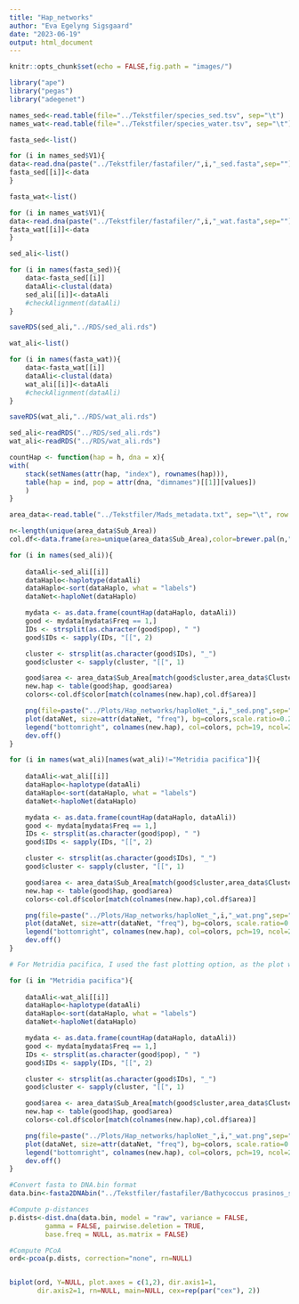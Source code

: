 ---
title: "Hap_networks"
author: "Eva Egelyng Sigsgaard"
date: "2023-06-19"
output: html_document
---

```{r setup, include=FALSE}
knitr::opts_chunk$set(echo = FALSE,fig.path = "images/")
```

```{r libraries, message=FALSE}

library("ape")
library("pegas")
library("adegenet")
```

```{r load fasta}

names_sed<-read.table(file="../Tekstfiler/species_sed.tsv", sep="\t")
names_wat<-read.table(file="../Tekstfiler/species_water.tsv", sep="\t")

fasta_sed<-list()

for (i in names_sed$V1){
data<-read.dna(paste("../Tekstfiler/fastafiler/",i,"_sed.fasta",sep=""), format="fasta", as.character = F)
fasta_sed[[i]]<-data
}

fasta_wat<-list()

for (i in names_wat$V1){
data<-read.dna(paste("../Tekstfiler/fastafiler/",i,"_wat.fasta",sep=""), format="fasta", as.character = F)
fasta_wat[[i]]<-data
}
```

```{r align and rename}

sed_ali<-list()

for (i in names(fasta_sed)){
    data<-fasta_sed[[i]]
    dataAli<-clustal(data)
    sed_ali[[i]]<-dataAli
    #checkAlignment(dataAli)
}

saveRDS(sed_ali,"../RDS/sed_ali.rds")

wat_ali<-list()

for (i in names(fasta_wat)){
    data<-fasta_wat[[i]]
    dataAli<-clustal(data)
    wat_ali[[i]]<-dataAli
    #checkAlignment(dataAli)
}

saveRDS(wat_ali,"../RDS/wat_ali.rds")
```

```{r generate networks}

sed_ali<-readRDS("../RDS/sed_ali.rds")
wat_ali<-readRDS("../RDS/wat_ali.rds")

countHap <- function(hap = h, dna = x){
with(
    stack(setNames(attr(hap, "index"), rownames(hap))),
    table(hap = ind, pop = attr(dna, "dimnames")[[1]][values])
    )
}

area_data<-read.table("../Tekstfiler/Mads_metadata.txt", sep="\t", row.names=1, header=T, check.names=FALSE)

n<-length(unique(area_data$Sub_Area))
col.df<-data.frame(area=unique(area_data$Sub_Area),color=brewer.pal(n,"Dark2"))

for (i in names(sed_ali)){
    
    dataAli<-sed_ali[[i]]
    dataHaplo<-haplotype(dataAli)
    dataHaplo<-sort(dataHaplo, what = "labels")
    dataNet<-haploNet(dataHaplo)

    mydata <- as.data.frame(countHap(dataHaplo, dataAli))
    good <- mydata[mydata$Freq == 1,]
    IDs <- strsplit(as.character(good$pop), " ")
    good$IDs <- sapply(IDs, "[[", 2)

    cluster <- strsplit(as.character(good$IDs), "_")
    good$cluster <- sapply(cluster, "[[", 1)

    good$area <- area_data$Sub_Area[match(good$cluster,area_data$Cluster)]
    new.hap <- table(good$hap, good$area)
    colors<-col.df$color[match(colnames(new.hap),col.df$area)]

    png(file=paste("../Plots/Hap_networks/haploNet_",i,"_sed.png",sep=""), width = 600, height = 350, pointsize = 10)
    plot(dataNet, size=attr(dataNet, "freq"), bg=colors,scale.ratio=0.2, pie=new.hap, show.mutation=3)
    legend("bottomright", colnames(new.hap), col=colors, pch=19, ncol=2)
    dev.off()
}

for (i in names(wat_ali)[names(wat_ali)!="Metridia pacifica"]){
    
    dataAli<-wat_ali[[i]]
    dataHaplo<-haplotype(dataAli)
    dataHaplo<-sort(dataHaplo, what = "labels")
    dataNet<-haploNet(dataHaplo)

    mydata <- as.data.frame(countHap(dataHaplo, dataAli))
    good <- mydata[mydata$Freq == 1,]
    IDs <- strsplit(as.character(good$pop), " ")
    good$IDs <- sapply(IDs, "[[", 2)

    cluster <- strsplit(as.character(good$IDs), "_")
    good$cluster <- sapply(cluster, "[[", 1)

    good$area <- area_data$Sub_Area[match(good$cluster,area_data$Cluster)]
    new.hap <- table(good$hap, good$area)
    colors<-col.df$color[match(colnames(new.hap),col.df$area)]

    png(file=paste("../Plots/Hap_networks/haploNet_",i,"_wat.png",sep=""), width = 600, height = 350, pointsize = 10)
    plot(dataNet, size=attr(dataNet, "freq"), bg=colors, scale.ratio=0.2, pie=new.hap, show.mutation=3)
    legend("bottomright", colnames(new.hap), col=colors, pch=19, ncol=2)
    dev.off()
}

# For Metridia pacifica, I used the fast plotting option, as the plot was still not done after several hours

for (i in "Metridia pacifica"){
    
    dataAli<-wat_ali[[i]]
    dataHaplo<-haplotype(dataAli)
    dataHaplo<-sort(dataHaplo, what = "labels")
    dataNet<-haploNet(dataHaplo)

    mydata <- as.data.frame(countHap(dataHaplo, dataAli))
    good <- mydata[mydata$Freq == 1,]
    IDs <- strsplit(as.character(good$pop), " ")
    good$IDs <- sapply(IDs, "[[", 2)

    cluster <- strsplit(as.character(good$IDs), "_")
    good$cluster <- sapply(cluster, "[[", 1)

    good$area <- area_data$Sub_Area[match(good$cluster,area_data$Cluster)]
    new.hap <- table(good$hap, good$area)
    colors<-col.df$color[match(colnames(new.hap),col.df$area)]

    png(file=paste("../Plots/Hap_networks/haploNet_",i,"_wat.png",sep=""), width = 600, height = 350, pointsize = 10)
    plot(dataNet, size=attr(dataNet, "freq"), bg=colors, scale.ratio=0.2, pie=new.hap, show.mutation=3,fast=TRUE)
    legend("bottomright", colnames(new.hap), col=colors, pch=19, ncol=2)
    dev.off()
}

```

```{r PCoA}

#Convert fasta to DNA.bin format
data.bin<-fasta2DNAbin("../Tekstfiler/fastafiler/Bathycoccus prasinos_sed.fasta")

#Compute p-distances
p.dists<-dist.dna(data.bin, model = "raw", variance = FALSE,
         gamma = FALSE, pairwise.deletion = TRUE,
         base.freq = NULL, as.matrix = FALSE)

#Compute PCoA
ord<-pcoa(p.dists, correction="none", rn=NULL)


biplot(ord, Y=NULL, plot.axes = c(1,2), dir.axis1=1,
       dir.axis2=1, rn=NULL, main=NULL, cex=rep(par("cex"), 2))
```


